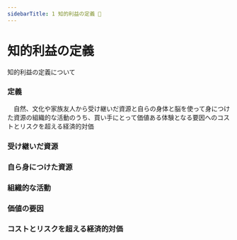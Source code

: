 ```yaml
---
sidebarTitle: 1 知的利益の定義 🚀
---
```


# 知的利益の定義

知的利益の定義について

### 定義
　自然、文化や家族友人から受け継いだ資源と自らの身体と脳を使って身につけた資源の組織的な活動のうち、買い手にとって価値ある体験となる要因へのコストとリスクを超える経済的対価

### 受け継いだ資源
### 自ら身につけた資源
### 組織的な活動
### 価値の要因
### コストとリスクを超える経済的対価